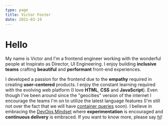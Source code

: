 ```yaml
---
type: page
title: Victor Foster
date: 2021-03-19
---
```


# Hello

My name is Victor and I'm a frontend engineer working with the wonderful people at Inspirato as Director, UI Engineering. I enjoy building **inclusive teams** crafting **beautiful** and **performant** front-end experiences.

I developed a passion for the frontend due to the **empathy** required in creating **user-centered** products. I enjoy the constant learning required with the evolving web platform (I love **HTML**, **CSS** and **JavaScript**). Even though I've been around since the "geocities" version of the internet I encourage the teams I'm on to utilize the latest language features (I'm still not over the fact that we will have [container queries](https://developer.mozilla.org/en-US/docs/Web/CSS/CSS_Container_Queries) soon). I believe in embracing the [DevOps Mindset](https://www.scaledagileframework.com/devops/) where **experimentation** is encouraged and **continuous delivery** is embraced. If you want to know more, please say [hi](mailto:victor.foster@gmail.com)!
